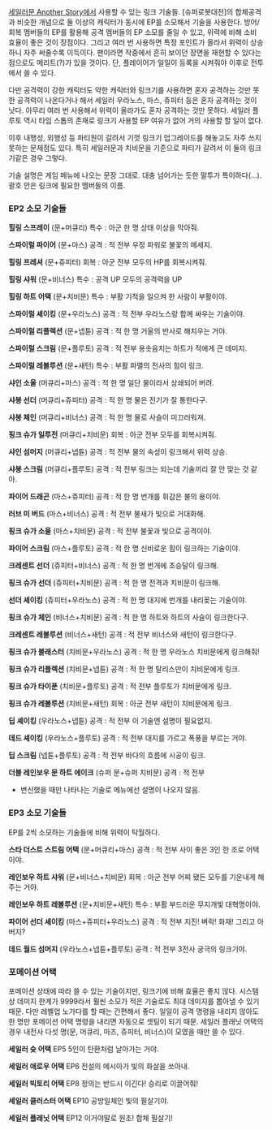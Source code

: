 [[세일러문 Another Story]]에서 사용할 수 있는 링크 기술들. [슈퍼로봇대전]의 합체공격과 비슷한 개념으로 둘 이상의 캐릭터가 동시에 EP를 소모해서 기술을 사용한다. 방어/회복 멤버들의 EP를 활용해 공격 멤버들의 EP 소모를 줄일 수 있고, 위력에 비해 소비 효율이 좋은 것이 장점이다. 그리고 여러 번 사용하면 특정 포인트가 올라서 위력이 상승하니 자주 써줄수록 이득이다. 팬이라면 작중에서 흔히 보이던 장면을 재현할 수 있다는 점으로도 메리트(?)가 있을 것이다. 단, 플레이어가 일일이 등록을 시켜줘야 이후로 전투에서 쓸 수 있다.

다만 공격력이 강한 캐릭터도 약한 캐릭터와 링크기를 사용하면 혼자 공격하는 것만 못한 공격력이 나온다거나 해서 세일러 우라노스, 마스, 쥬피터 등은 혼자 공격하는 것이 낫다. 아무리 여러 번 사용해서 위력이 올라가도 혼자 공격하는 것만 못하다. 세일러 플루토 역시 타임 스톱의 존재로 링크기 사용할 EP 여유가 없어 거의 사용할 할 일이 없다.

이후 내행성, 외행성 등 파티원이 갈려서 기껏 링크기 업그레이드를 해놓고도 자주 쓰지 못하는 문제점도 있다. 특히 세일러문과 치비문을 기준으로 파티가 갈려서 이 둘의 링크기같은 경우 그렇다.

기술 설명은 게임 메뉴에 나오는 문장 그대로. 대충 넘어가는 듯한 말투가 특이하다(...). 괄호 안은 링크에 필요한 멤버들의 이름.
=== EP2 소모 기술들 ===
'''힐링 스프레이''' (문+머큐리)
특수 : 아군 한 명
상태 이상을 막아줘.

'''스파이럴 파이어''' (문+마스)
공격 : 적 전부
우정 파워로 불꽃의 메세지.

'''힐링 프레셔''' (문+쥬피터)
회복 : 아군 전부
모두의 HP를 회복시켜줘.

'''힐링 샤워''' (문+비너스)
특수 : 공격 UP
모두의 공격력을 UP

'''힐링 하트 어택''' (문+치비문)
특수 : 부활
기적을 일으켜 한 사람이 부활이야.

'''스파이럴 셰이킹''' (문+우라노스)
공격 : 적 전부
우라노스랑 함께 싸우는 기술이야.

'''스파이럴 리플렉션''' (문+넵튠)
공격 : 적 한 명
거울의 반사로 해치우는 거야.

'''스파이럴 스크림''' (문+플루토)
공격 : 적 전부
용솟음치는 하트가 적에게 큰 데미지.

'''스파이럴 레볼루션''' (문+새턴)
특수 : 부활
파멸의 전사의 힘이 링크.

'''샤인 소울''' (머큐리+마스)
공격 : 적 한 명
일단 물이라서 상쇄되어 버려.

'''샤봉 선더''' (머큐리+쥬피터)
공격 : 적 한 명
물은 전기가 잘 통한다구.

'''샤봉 체인''' (머큐리+비너스)
공격 : 적 한 명
물로 사슬이 미끄러워져.

'''핑크 슈가 일루전''' (머큐리+치비문)
회복 : 아군 전부
모두를 회복시켜줘.

'''샤인 섬머지''' (머큐리+넵튠)
공격 : 적 전부
물의 속성이 링크해서 위력 상승.

'''샤봉 스크림''' (머큐리+플루토)
공격 : 적 전부
링크는 되는데 기술끼리 잘 안 맞는 것 같아.

'''파이어 드래곤''' (마스+쥬피터)
공격 : 적 한 명
번개를 휘감은 불의 용이야.

'''러브 미 버드''' (마스+비너스)
공격 : 적 전부
불새가 빛으로 거대화해.

'''핑크 슈가 소울''' (마스+치비문)
공격 : 적 전부
불꽃과 빛으로 공격이야.

'''파이어 스크림''' (마스+플루토)
공격 : 적 한 명
신비로운 힘이 링크하는 기술이야.

'''크레센트 선더''' (쥬피터+비너스)
공격 : 적 한 명
번개에 초승달이 링크해.

'''핑크 슈가 선더''' (쥬피터+치비문)
공격 : 적 한 명
전격과 치비문이 링크해.

'''선더 셰이킹''' (쥬피터+우라노스)
공격 : 적 한 명
대지에 번개를 내리꽂는 기술이야.

'''핑크 슈가 체인''' (비너스+치비문)
공격 : 적 한 명
하트와 하트의 사슬이 링크한다구.

'''크레센트 레볼루션''' (비너스+새턴)
공격 : 적 전부
비너스와 새턴이 링크한다구.

'''핑크 슈가 블래스터''' (치비문+우라노스)
공격 : 적 한 명
우라노스 치비문에게 링크해줘!

'''핑크 슈가 리플렉션''' (치비문+넵튠)
공격 : 적 한 명
탈리스만이 치비문에게 링크.

'''핑크 슈가 타이푼''' (치비문+플루토)
공격 : 적 전부
플루토가 치비문에게 링크.

'''핑크 슈가 레볼루션''' (치비문+새턴)
회복 : 아군 전부
새턴이 치비문에게 링크.

'''딥 셰이킹''' (우라노스+넵튠)
공격 : 적 전부
이 기술엔 설명이 필요없지.

'''데드 셰이킹''' (우라노스+플루토)
공격 : 적 전부
대지를 가르고 폭풍을 부르는 거야.

'''딥 스크림''' (넵튠+플루토)
공격 : 적 전부
바다의 흐름에 시공이 링크.

'''더블 레인보우 문 하트 에이크''' (슈퍼 문+슈퍼 치비문)
공격 : 적 전부
*변신했을 때만 나타나는 기술로 메뉴에선 설명이 나오지 않음.
=== EP3 소모 기술들 ===
EP를 2씩 소모하는 기술들에 비해 위력이 탁월하다.

'''스타 더스트 스트림 어택''' (문+머큐리+마스)
공격 : 적 전부
사이 좋은 3인 한 조로 어택이야.

'''레인보우 하트 샤워''' (문+비너스+치비문)
회복 : 아군 전부
어찌 됐든 모두를 기운내게 해주는 거야.

'''레인보우 하트 레볼루션''' (문+치비문+새턴)
특수 : 부활
부드러운 무지개빛 대혁명이야.

'''파이어 선더 셰이킹''' (마스+쥬피터+우라노스)
공격 : 적 전부
지진! 벼락! 화재! 그리고 아버지?

'''데드 월드 섬머지''' (우라노스+넵튠+플루토)
공격 : 적 전부
3전사 궁극의 링크기야.

=== 포메이션 어택 ===
포메이션 상태에 따라 쓸 수 있는 기술이지만, 링크기에 비해 효율은 좋지 않다. 시스템 상 데미지 한계가 9999라서 훨씬 소모가 적은 기술로도 최대 데미지를 뽑아낼 수 있기 때문. 다만 레벨업 노가다를 할 때는 간편해서 좋다. 일일이 공격 명령을 내리지 않아도 한 명만 포메이션 어택 명령을 내리면 자동으로 셋팅이 되기 때문. 세일러 플래닛 어택의 경우 내전사 다섯 명(문, 머큐리, 마즈, 쥬피터, 비너스)이 모였을 때만 쓸 수 있다.

'''세일러 슛 어택''' EP5
5인이 탄환처럼 날아가는 거야.

'''세일러 애로우 어택''' EP6
전설의 메시아가 빛의 화살을 쏘아내.

'''세일러 빅토리 어택''' EP8
정의는 반드시 이긴다! 승리로 이끌어줘!

'''세일러 클러스터 어택''' EP10
공방일체인 빛의 필살기야.

'''세일러 플래닛 어택''' EP12
이거야말로 원조! 합체 필살기!
